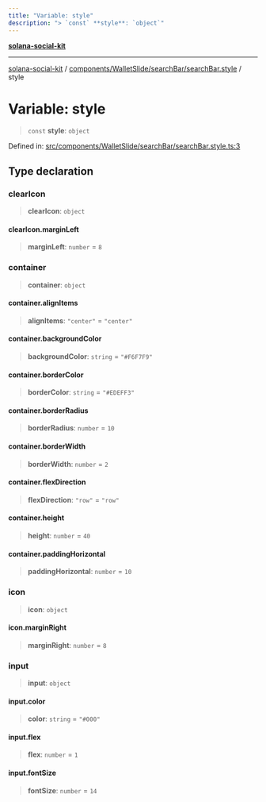 ```yaml
---
title: "Variable: style"
description: "> `const` **style**: `object`"
---
```


[**solana-social-kit**](../../../../../README.mdx)

***

[solana-social-kit](../../../../../README.mdx) / [components/WalletSlide/searchBar/searchBar.style](../README.mdx) / style

# Variable: style

> `const` **style**: `object`

Defined in: [src/components/WalletSlide/searchBar/searchBar.style.ts:3](https://github.com/SendArcade/solana-social-starter/blob/bd4b3556b8f469c27ebb06f4df65b3a36b43ba3b/src/components/WalletSlide/searchBar/searchBar.style.ts#L3)

## Type declaration

### clearIcon

> **clearIcon**: `object`

#### clearIcon.marginLeft

> **marginLeft**: `number` = `8`

### container

> **container**: `object`

#### container.alignItems

> **alignItems**: `"center"` = `"center"`

#### container.backgroundColor

> **backgroundColor**: `string` = `"#F6F7F9"`

#### container.borderColor

> **borderColor**: `string` = `"#EDEFF3"`

#### container.borderRadius

> **borderRadius**: `number` = `10`

#### container.borderWidth

> **borderWidth**: `number` = `2`

#### container.flexDirection

> **flexDirection**: `"row"` = `"row"`

#### container.height

> **height**: `number` = `40`

#### container.paddingHorizontal

> **paddingHorizontal**: `number` = `10`

### icon

> **icon**: `object`

#### icon.marginRight

> **marginRight**: `number` = `8`

### input

> **input**: `object`

#### input.color

> **color**: `string` = `"#000"`

#### input.flex

> **flex**: `number` = `1`

#### input.fontSize

> **fontSize**: `number` = `14`
